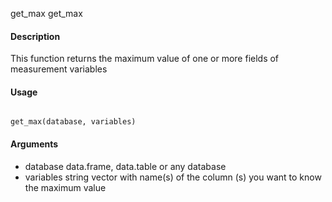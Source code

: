 
get_max get_max

#### Description
This function returns the maximum value of one or more fields of measurement variables

#### Usage
<pre><code>
get_max(database, variables)
</code></pre>

#### Arguments
* database data.frame, data.table or any database
* variables string vector with name(s) of the column (s) you want to know the maximum value
